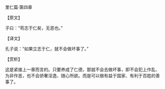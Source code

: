 

里仁篇·第四章

【原文】

子曰：“苟志于仁矣，无恶也。”

【译文】

孔子说：“如果立志于仁，就不会做坏事了。”

【赏析】

这是紧接上一章而言的。只要养成了仁德，那就不会去做坏事，即不会犯上作乱、为非作恶，也不会骄奢淫逸、随心所欲。而是可以做有益于国家、有利于百姓的善事了。

